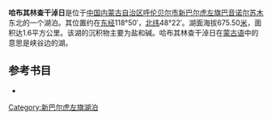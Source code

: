 '''哈布其林查干淖日'''是位于[[中国|中国]][[内蒙古自治区|内蒙古自治区]][[呼伦贝尔市|呼伦贝尔市]][[新巴尔虎左旗|新巴尔虎左旗]][[巴音诺尔苏木|巴音诺尔苏木]]东北的一个湖泊。其位置约在[[东经|东经]]118°50′，[[北纬|北纬]]48°22′。湖面海拔675.50[[米_(單位)|米]]，面积达1.6平方公里。该湖的沉积物主要为盐和碱。哈布其林查干淖日在[[蒙古语|蒙古语]]中的意思是峡谷边的湖。
== 参考书目 ==
*{{cite book|author=牧寒 |title=《内蒙古湖泊》 |year=2003 |publisher=内蒙古人民出版社 |isbn=9787204039883  }}
{{模板:呼伦贝尔市湖泊}}
{{内蒙古小作品}}

[[Category:新巴尔虎左旗湖泊|Category:新巴尔虎左旗湖泊]]
